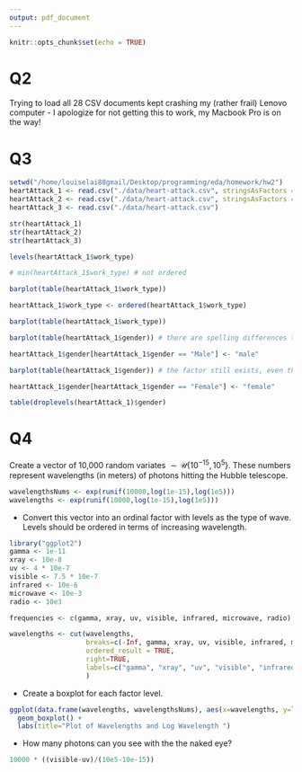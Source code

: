 ```yaml
---
output: pdf_document
---
```


```r
knitr::opts_chunk$set(echo = TRUE)
```
# Q2

Trying to load all 28 CSV documents kept crashing my (rather frail) Lenovo computer - I apologize for not getting this to work, my Macbook Pro is on the way!

\newpage
# Q3
```r
setwd("/home/louiselai88gmail/Desktop/programming/eda/homework/hw2")
heartAttack_1 <- read.csv("./data/heart-attack.csv", stringsAsFactors = T)
heartAttack_2 <- read.csv("./data/heart-attack.csv", stringsAsFactors = F)
heartAttack_3 <- read.csv("./data/heart-attack.csv")

str(heartAttack_1)
str(heartAttack_2)
str(heartAttack_3)
```

```r
levels(heartAttack_1$work_type)

# min(heartAttack_1$work_type) # not ordered

barplot(table(heartAttack_1$work_type))

heartAttack_1$work_type <- ordered(heartAttack_1$work_type)

barplot(table(heartAttack_1$work_type))

barplot(table(heartAttack_1$gender)) # there are spelling differences that create 5 factors instead of 3

heartAttack_1$gender[heartAttack_1$gender == "Male"] <- "male"

barplot(table(heartAttack_1$gender)) # the factor still exists, even though there are 0 observations in it

heartAttack_1$gender[heartAttack_1$gender == "Female"] <- "female"

table(droplevels(heartAttack_1)$gender)

```

\newpage
# Q4
Create a vector of 10,000 random variates $\sim \mathcal{U}\{10^{-15},10^{5}\}$. These numbers represent wavelengths (in meters) of photons hitting the Hubble telescope. 
```r
wavelengthsNums <- exp(runif(10000,log(1e-15),log(1e5)))
wavelengths <- exp(runif(10000,log(1e-15),log(1e5)))
```

- Convert this vector into an ordinal factor with levels as the type of wave. Levels should be ordered in terms of increasing wavelength. 
```r
library("ggplot2")
gamma <- 1e-11
xray <- 10e-8
uv <- 4 * 10e-7
visible <- 7.5 * 10e-7
infrared <- 10e-6
microwave <- 10e-3
radio <- 10e3

frequencies <- c(gamma, xray, uv, visible, infrared, microwave, radio)

wavelengths <- cut(wavelengths,
                   breaks=c(-Inf, gamma, xray, uv, visible, infrared, microwave, radio, Inf),
                   ordered_result = TRUE,
                   right=TRUE,
                   labels=c("gamma", "xray", "uv", "visible", "infrared", "microwave", "radio", "beyondRadio")
                   )
```

 - Create a boxplot for each factor level.
```r
ggplot(data.frame(wavelengths, wavelengthsNums), aes(x=wavelengths, y=log(wavelengthsNums), fill=wavelengths))+
  geom_boxplot() +
  labs(title="Plot of Wavelengths and Log Wavelength ")
```
 
 - How many photons can you see with the the naked eye?
```r
10000 * ((visible-uv)/(10e5-10e-15))
```
 
 